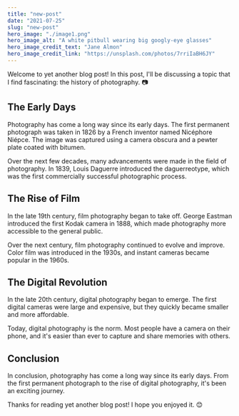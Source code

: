 ```yaml
---
title: "new-post"
date: "2021-07-25"
slug: "new-post"
hero_image: "./image1.png"
hero_image_alt: "A white pitbull wearing big googly-eye glasses"
hero_image_credit_text: "Jane Almon"
hero_image_credit_link: "https://unsplash.com/photos/7rriIaBH6JY"
---
```


Welcome to yet another blog post! In this post, I'll be discussing a topic that I find fascinating: the history of photography. 📷

## The Early Days

Photography has come a long way since its early days. The first permanent photograph was taken in 1826 by a French inventor named Nicéphore Niépce. The image was captured using a camera obscura and a pewter plate coated with bitumen.

Over the next few decades, many advancements were made in the field of photography. In 1839, Louis Daguerre introduced the daguerreotype, which was the first commercially successful photographic process.

## The Rise of Film

In the late 19th century, film photography began to take off. George Eastman introduced the first Kodak camera in 1888, which made photography more accessible to the general public.

Over the next century, film photography continued to evolve and improve. Color film was introduced in the 1930s, and instant cameras became popular in the 1960s.

## The Digital Revolution

In the late 20th century, digital photography began to emerge. The first digital cameras were large and expensive, but they quickly became smaller and more affordable.

Today, digital photography is the norm. Most people have a camera on their phone, and it's easier than ever to capture and share memories with others.

## Conclusion

In conclusion, photography has come a long way since its early days. From the first permanent photograph to the rise of digital photography, it's been an exciting journey.

Thanks for reading yet another blog post! I hope you enjoyed it. 😊